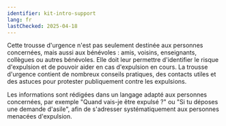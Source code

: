 ```yaml
---
identifier: kit-intro-support
lang: fr
lastChecked: 2025-04-18
---
```


Cette trousse d'urgence n'est pas seulement destinée aux personnes concernées, mais aussi aux bénévoles : amis, voisins, enseignants, collègues ou autres bénévoles.
Elle doit leur permettre d'identifier le risque d'expulsion et de pouvoir aider en cas d'expulsion en cours.
La trousse d'urgence contient de nombreux conseils pratiques, des contacts utiles et des astuces pour protester publiquement contre les expulsions.

Les informations sont rédigées dans un langage adapté aux personnes concernées, par exemple "Quand vais-je être expulsé ?" ou "Si tu déposes une demande d'asile", afin de s'adresser systématiquement aux personnes menacées d'expulsion.
